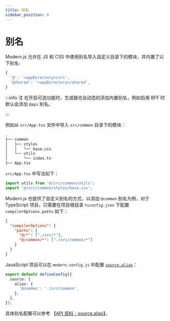 ```yaml
---
title: 别名
sidebar_position: 8
---
```

# 别名

Modern.js 允许在 JS 和 CSS 中使用别名导入自定义目录下的模块，并内置了以下别名:

```js
{
  '@': '<appDirectory>/src',
  '@shared': '<appDirectory>/shared',
}
```

:::info 注
在开启可选功能时，生成器也会动态的添加内置别名，例如启用 BFF 时默认会添加 `@api` 别名。

:::

例如从 `src/App.tsx` 文件中导入 `src/common` 目录下的模块：

```bash
.
├── common
│   ├── styles
│   │   └── base.css
│   └── utils
│       └── index.ts
├── App.tsx
```

`src/App.tsx` 中写法如下：

```ts
import utils from '@/src/common/utils';
import '@/src/common/styles/base.css';
```

Modern.js 也提供了自定义别名的方式，以添加 `@common` 别名为例，对于 TypeScript 项目，只需要在项目根目录 `tsconfig.json` 下配置 `compilerOptions.paths` 如下：

```json
{
  "compilerOptions": {
    "paths": {
      "@/*": ["./src/*"],
      "@/common/*": ["./src/common/*"]
    }
  }
}
```

JavaScript 项目可以在 `modern.config.js` 中配置 [`source.alias`](/configure/app/source/alias)：

```ts title="modern.config.ts"
export default defineConfig({
  source: {
    alias: {
      '@common': './src/common',
    },
  },
});
```

具体别名配置可以参考 【[API 资料 - source.alias](/configure/app/source/alias)】。
